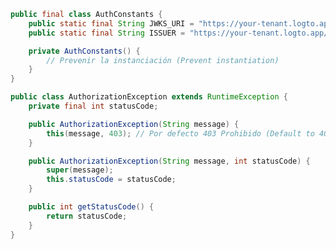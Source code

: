```java title="AuthConstants.java"
public final class AuthConstants {
    public static final String JWKS_URI = "https://your-tenant.logto.app/oidc/jwks";
    public static final String ISSUER = "https://your-tenant.logto.app/oidc";

    private AuthConstants() {
        // Prevenir la instanciación (Prevent instantiation)
    }
}
```

```java title="AuthorizationException.java"
public class AuthorizationException extends RuntimeException {
    private final int statusCode;

    public AuthorizationException(String message) {
        this(message, 403); // Por defecto 403 Prohibido (Default to 403 Forbidden)
    }

    public AuthorizationException(String message, int statusCode) {
        super(message);
        this.statusCode = statusCode;
    }

    public int getStatusCode() {
        return statusCode;
    }
}
```
